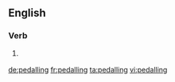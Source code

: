 ==English==

===Verb===
{{head|en|present participle}}

# {{context|British|lang=en}} {{present participle of|pedal|lang=en}}

[[de:pedalling]]
[[fr:pedalling]]
[[ta:pedalling]]
[[vi:pedalling]]